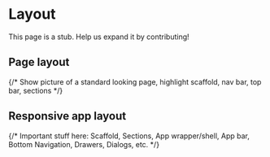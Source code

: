 
# Layout

<Callout emoji="🚧" type="warning">
  This page is a stub. Help us expand it by contributing!
</Callout>

## Page layout

{/* Show picture of a standard looking page, highlight scaffold, nav bar, top bar, sections */}

## Responsive app layout

{/* Important stuff here: Scaffold, Sections, App wrapper/shell, App bar, Bottom Navigation, Drawers, Dialogs, etc. */}
